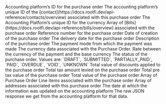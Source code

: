 <ResponseField name="platform_id" type="string" required>
  Accounting platform’s ID for the purchase order
</ResponseField>

<ResponseField name="contact_id" type="string">
  The accounting platform’s unique ID of the [contact](https://docs.rootfi.dev/api-reference/contacts/overview) associated with this purchase order
</ResponseField>

<ResponseField name="currency_id" type="string">
  The Accounting Platform’s unique ID for the currency
</ResponseField>

<ResponseField name="bill_ids" type="string[]">
  Array of [Bills](https://docs.rootfi.dev/api-reference/bills/overview) associated with the purchase order
</ResponseField>

<ResponseField name="document_number" type="string">
  Reference number for the purchase order
</ResponseField>

<ResponseField name="posted_date" type="string">
  Date of creation of the purchase order
</ResponseField>

<ResponseField name="delivery_date" type="string">
  The delivery date for the purchase order
</ResponseField>

<ResponseField name="description" type="string">
  Description of the purchase order
</ResponseField>

<ResponseField name="payment_mode" type="string">
  The payment mode from which the payment was made
</ResponseField>

<ResponseField name="currency" type="string">
  The currency data associated with the Purchase Order.
  <Expandable title="properties">
    <ResponseField name="data" type="Object">
      <Expandable title="properties">
        <Snippet file="currency_snippet.mdx" />
      </Expandable>
    </ResponseField>
  </Expandable>
</ResponseField>

<ResponseField name="currency_rate" type="float">
  Rate between the currency of the payment and the base currency
</ResponseField>

<ResponseField name="status" type="enum">
  The status of the purchase order. Values are: `DRAFT`, `SUBMITTED`, `PARTIALLY_PAID`, `PAID`, `OVERDUE`, `VOID`, `UNKNOWN`
</ResponseField>

<ResponseField name="total_discount" type="float">
  Total value of discounts applied to the purchase order
</ResponseField>

<ResponseField name="tax_amount" type="float">
  Total tax amount levied on the purchase order
</ResponseField>

<ResponseField name="sub_total" type="float">
  Total pre tax value of the purchase order
</ResponseField>

<ResponseField name="total_amount" type="float">
  Total value of the purchase order
</ResponseField>

<ResponseField name="line_items" type="Line Item">
  Array of Purchase Order Line items associated with the purchase order
  <Expandable title="properties">
    <ResponseField name="data" type="Object">
      <Expandable title="properties">
        <Snippet file="line_items_snippeet.mdx" />
      </Expandable>
    </ResponseField>
  </Expandable>
</ResponseField>

<ResponseField name="addresses" type="Address">
  Array of addresses associated with this purchase order
  <Expandable title="properties">
    <ResponseField name="data" type="Object">
      <Expandable title="properties">
        <Snippet file="addresses.mdx" />
      </Expandable>
    </ResponseField>
  </Expandable>
</ResponseField>

<ResponseField name="updated_at" type="string" required>
  The date at which the information was updated on the accounting platform
</ResponseField>

<ResponseField name="raw_data" type="object">
  The raw JSON response we get from the accounting platform for that data.
</ResponseField>
